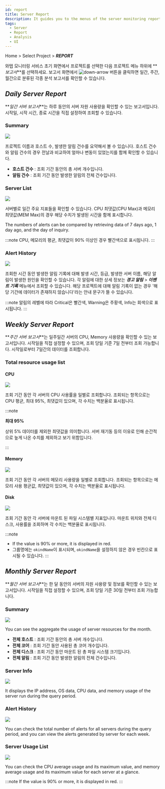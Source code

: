 ```yaml
---
id: report
title: Server Report
description: It guides you to the menus of the server monitoring report.
tags:
  - Server
  - Report
  - Analysis
  - UI
---
```


Home > Select Project > **_REPORT_**

와탭 모니터링 서비스 초기 화면에서 프로젝트를 선택한 다음 프로젝트 메뉴 하위에 **_보고서_**를 선택하세요. 보고서 화면에서 ![down-arrow](/img/down-arrow.svg) 버튼을 클릭하면 일간, 주간, 월간으로 분류된 각종 분석 보고서를 확인할 수 있습니다.

## **_Daily Server Report_**

**_일간 서버 보고서_**는 하루 동안의 서버 자원 사용량을 확인할 수 있는 보고서입니다. 시작일, 시작 시간, 종료 시간을 직접 설정하여 조회할 수 있습니다.

### Summary

![](https://img.whatap.io/media/images/server_daily_report_01.png)

프로젝트 이름과 호스트 수, 발생한 알림 건수를 요약해서 볼 수 있습니다. 호스트 건수와 알림 건수의 경우 전날과 비교하여 얼마나 변동이 있었는지를 함께 확인할 수 있습니다.

-   **호스트 건수** : 조회 기간 동안의 총 서버 개수입니다.
-   **알림 건수** : 조회 기간 동안 발생한 알림의 전체 건수입니다.

### Server List

![](https://img.whatap.io/media/images/server_daily_report_02.png)

서버별로 일간 주요 지표들을 확인할 수 있습니다. CPU 최댓값(CPU Max)과 메모리 최댓값(MEM Max)의 경우 해당 수치가 발생된 시간을 함께 표시합니다.

The numbers of alerts can be compared by retrieving data of 7 days ago, 1 day ago, and the day of inquiry.

:::note
CPU, 메모리의 평균, 최댓값이 90% 이상인 경우 <span class='loger'>빨간색</span>으로 표시됩니다.
:::

### Alert History

![](https://img.whatap.io/media/images/server_daily_report_03.png)

조회한 시간 동안 발생한 알림 기록에 대해 발생 시간, 등급, 발생한 서버 이름, 해당 알림이 발생한 원인을 확인할 수 있습니다.
각 알림에 대한 상세 정보는 **_경고 알림_** > **_이벤트 기록_** 메뉴에서 조회할 수 있습니다.
해당 프로젝트에 대해 알림 기록이 없는 경우 '해당 기간에 데이터가 존재하지 않습니다'라는 안내 문구가 뜰 수 있습니다.

:::note
알림의 레벨에 따라 <span class='loger'>Critical</span>은 <span class='loger'>빨간색</span>, <span class='wer'>Warning</span>은 <span class='wer'>주황색</span>, <span class='mstop'>Info</span>는 <span class='mstop'>회색</span>으로 표시됩니다.
:::

## **_Weekly Server Report_**

**_주간 서버 보고서_**는 일주일간 서버의 CPU, Memory 사용량을 확인할 수 있는 보고서입니다.
시작일을 직접 설정할 수 있으며, 조회 당일 기준 7일 전부터 조회 가능합니다.
시작일로부터 7일간의 데이터를 조회합니다.

### Total resource usage list

#### CPU

![](https://img.whatap.io/media/images/server_weekly_report_01.png)

조회 기간 동안 각 서버의 CPU 사용률을 일별로 조회합니다.
조회되는 항목으로는 CPU 평균, 최대 95%, 최댓값이 있으며, 각 수치는 백분율로 표시됩니다.

:::note 

**최대 95%**

상위 5% 데이터를 제외한 최댓값을 의미합니다. 서버 재기동 등의 이유로 인해 순간적으로 높게 나온 수치를 제외하고 보기 위함입니다.

:::

#### Memory

![](https://img.whatap.io/media/images/server_weekly_report_02.png)

조회 기간 동안 각 서버의 메모리 사용량을 일별로 조회합니다.
조회되는 항목으로는 메모리 사용 평균값, 최댓값이 있으며, 각 수치는 백분율로 표시됩니다.

#### Disk

![](https://img.whatap.io/media/images/server_weekly_report_03.png)

조회 기간 동안 각 서버에 마운트 된 파일 시스템별 지표입니다.
마운트 위치와 전체 디스크, 사용률을 조회하며 각 수치는 백분율로 표시됩니다.

:::note

-   If the value is 90% or more, it is displayed in <span class='loger'>red</span>. 
-   그룹명에는 `okindName`이 표시되며, `okindName`을 설정하지 않은 경우 빈칸으로 표시될 수 있습니다.
    :::

## **_Monthly Server Report_**

**_월간 서버 보고서_**는 한 달 동안의 서버의 자원 사용량 및 정보를 확인할 수 있는 보고서입니다.
시작일을 직접 설정할 수 있으며, 조회 당일 기준 30일 전부터 조회 가능합니다.

### Summary

![](https://img.whatap.io/media/images/server_monthly_report_01.png)

You can see the aggregate the usage of server resources for the month.

-   **전체 호스트** : 조회 기간 동안의 총 서버 개수입니다.
-   **전체 코어** : 조회 기간 동안 사용된 총 코어 개수입니다.
-   **전체 디스크** : 조회 기간 동안 마운트 된 총 파일 시스템 크기입니다.
-   **전체 알림** : 조회 기간 동안 발생한 알림의 전체 건수입니다.

### Server Info

![](https://img.whatap.io/media/images/server_monthly_report_02.png)

It displays the IP address, OS data, CPU data, and memory usage of the server run during the query period.

### Alert History

![](https://img.whatap.io/media/images/server_monthly_report_03.png)

You can check the total number of alerts for all servers during the query period, and you can view the alerts generated by server for each week.

### Server Usage List

![](https://img.whatap.io/media/images/server_monthly_report_04.png)

You can check the CPU average usage and its maximum value, and memory average usage and its maximum value for each server at a glance.

:::note
If the value is 90% or more, it is displayed in <span class='loger'>red</span>. 
:::
